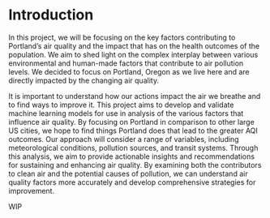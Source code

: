 # Introduction

In this project, we will be focusing on the key factors contributing to Portland’s air quality and the impact that has on the health outcomes of the population. We aim to shed light on the complex interplay between various environmental and human-made factors that contribute to air pollution levels. We decided to focus on Portland, Oregon as we live here and are directly impacted by the changing air quality.

It is important to understand how our actions impact the air we breathe and to find ways to improve it. This project aims to develop and validate machine learning models for use in analysis of the various factors that influence air quality. By focusing on Portland in comparison to other large US cities, we hope to find things Portland does that lead to the greater AQI outcomes. Our approach will consider a range of variables, including meteorological conditions, pollution sources, and transit systems. Through this analysis, we aim to provide actionable insights and recommendations for sustaining and enhancing air quality. By examining both the contributors to clean air and the potential causes of pollution, we can understand air quality factors more accurately and develop comprehensive strategies for improvement.

WIP